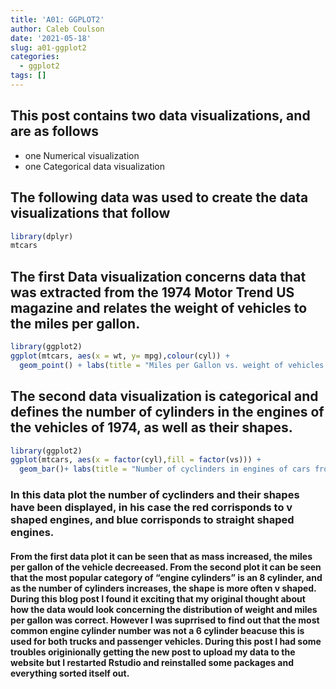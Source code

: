 ```yaml
---
title: 'A01: GGPLOT2'
author: Caleb Coulson
date: '2021-05-18'
slug: a01-ggplot2
categories:
  - ggplot2
tags: []
---
```

## This post contains two data visualizations, and are as follows

* one Numerical visualization
* one Categorical data visualization

## The following data was used to create the data visualizations that follow


```r
library(dplyr)
mtcars 
```

## The first Data visualization concerns data that was extracted from the 1974 Motor Trend US magazine and relates the weight of vehicles to the miles per gallon. 



```r
library(ggplot2)
ggplot(mtcars, aes(x = wt, y= mpg),colour(cyl)) +
  geom_point() + labs(title = "Miles per Gallon vs. weight of vehicles from 1974", x = "weight(1000lb)", y = "Miles per Gallon")
```



## The second data visualization is categorical and defines the number of cylinders in the engines of the vehicles of 1974, as well as their shapes.

```r
library(ggplot2)
ggplot(mtcars, aes(x = factor(cyl),fill = factor(vs))) +
  geom_bar()+ labs(title = "Number of cyclinders in engines of cars from 1974", x = "Number of Cylinders", y = "Count")
```

### In this data plot the number of cyclinders and their shapes have been displayed, in his case the red corrisponds to v shaped engines, and blue corrisponds to straight shaped engines.

#### From the first data plot it can be seen that as mass increased, the miles per gallon of the vehicle decreeased. From the second plot it can be seen that the most popular category of "engine cylinders" is an 8 cylinder, and as the number of cylinders increases, the shape is more often v shaped. During this blog post I found it exciting that my original thought about how the data would look concerning the distribution of weight and miles per gallon was correct. However I was suprrised to find out that the most common engine cylinder number was not a 6 cylinder beacuse this is used for both trucks and passenger vehicles. During this post I had some troubles originionally getting the new post to upload my data to the website but I restarted Rstudio and reinstalled some packages and everything sorted itself out. 

